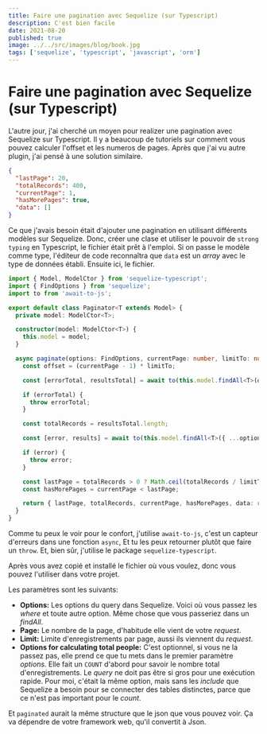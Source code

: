 ```yaml
---
title: Faire une pagination avec Sequelize (sur Typescript)
description: C'est bien facile
date: 2021-08-20
published: true
image: ../../src/images/blog/book.jpg
tags: ['sequelize', 'typescript', 'javascript', 'orm']
---
```


# Faire une pagination avec Sequelize (sur Typescript)

L'autre jour, j'ai cherché un moyen pour realizer une pagination avec Sequelize sur Typescript. Il y a beaucoup de tutoriels sur comment vous pouvez calculer l'offset et les numeros de pages. Après que j'ai vu autre plugin, j'ai pensé à une solution similaire.

```json
{
  "lastPage": 20,
  "totalRecords": 400,
  "currentPage": 1,
  "hasMorePages": true,
  "data": []
}
```

Ce que j'avais besoin était d'ajouter une pagination en utilisant différents modèles sur Sequelize. Donc, créer une clase et utiliser le pouvoir de `strong typing` en Typescript, le fichier était prêt à l'emploi. Si on passe le modèle comme type, l'éditeur de code reconnaîtra que `data` est un _array_ avec le type de données établi. Ensuite ici, le fichier.

```ts
import { Model, ModelCtor } from 'sequelize-typescript';
import { FindOptions } from 'sequelize';
import to from 'await-to-js';

export default class Paginator<T extends Model> {
  private model: ModelCtor<T>;

  constructor(model: ModelCtor<T>) {
    this.model = model;
  }

  async paginate(options: FindOptions, currentPage: number, limitTo: number, optionsForCalculateTotal?: FindOptions) {
    const offset = (currentPage - 1) * limitTo;

    const [errorTotal, resultsTotal] = await to(this.model.findAll<T>(optionsForCalculateTotal ?? options));

    if (errorTotal) {
      throw errorTotal;
    }

    const totalRecords = resultsTotal.length;

    const [error, results] = await to(this.model.findAll<T>({ ...options, offset, limit: limitTo }));

    if (error) {
      throw error;
    }

    const lastPage = totalRecords > 0 ? Math.ceil(totalRecords / limitTo) : 0;
    const hasMorePages = currentPage < lastPage;

    return { lastPage, totalRecords, currentPage, hasMorePages, data: results };
  }
}
```

Comme tu peux le voir pour le confort, j'utilise `await-to-js`, c'est un capteur d'erreurs dans une fonction `async`, Et tu les peux retourner plutôt que faire un `throw`. Et, bien sûr, j'utilise le package `sequelize-typescript`.

Après vous avez copié et installé le fichier où vous voulez, donc vous pouvez l'utiliser dans votre projet.

Les paramètres sont les suivants:

- **Options:** Les options du query dans Sequelize. Voici où vous passez les _where_ et toute autre option. Même chose que vous passeriez dans un _findAll_.
- **Page:** Le nombre de la page, d'habitude elle vient de votre _request_.
- **Limit:** Limite d'enregistrements par page, aussi ils viennent du _request_.
- **Options for calculating total people:** C'est optionnel, si vous ne la passez pas, elle prend ce que tu mets dans le premier paramètre _options_. Elle fait un `COUNT` d'abord pour savoir le nombre total d'enregistrements. Le _query_ ne doit pas être si gros pour une exécution rapide. Pour moi, c'était la même option, mais sans les _include_ que Sequelize a besoin pour se connecter des tables distinctes, parce que ce n'est pas important pour le _count_.

Et `paginated` aurait la même structure que le json que vous pouvez voir. Ça va dépendre de votre framework web, qu'il convertit à Json.
